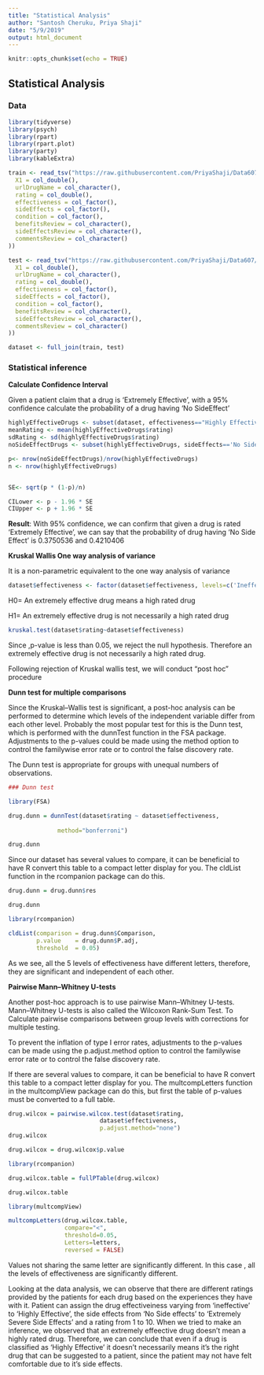 ```yaml
---
title: "Statistical Analysis"
author: "Santosh Cheruku, Priya Shaji"
date: "5/9/2019"
output: html_document
---
```


```r
knitr::opts_chunk$set(echo = TRUE)
```


## Statistical Analysis{.tabset}

### Data


```r
library(tidyverse)
library(psych)
library(rpart)
library(rpart.plot)
library(party)
library(kableExtra)
```

```r
train <- read_tsv("https://raw.githubusercontent.com/PriyaShaji/Data607/master/Final%20Project/drugLibTrain_raw.tsv", col_names = TRUE, cols(
  X1 = col_double(),
  urlDrugName = col_character(),
  rating = col_double(),
  effectiveness = col_factor(),
  sideEffects = col_factor(),
  condition = col_factor(),
  benefitsReview = col_character(),
  sideEffectsReview = col_character(),
  commentsReview = col_character()
))

test <- read_tsv("https://raw.githubusercontent.com/PriyaShaji/Data607/master/Final%20Project/drugLibTest_raw.tsv", col_names = TRUE, cols(
  X1 = col_double(),
  urlDrugName = col_character(),
  rating = col_double(),
  effectiveness = col_factor(),
  sideEffects = col_factor(),
  condition = col_factor(),
  benefitsReview = col_character(),
  sideEffectsReview = col_character(),
  commentsReview = col_character()
))

dataset <- full_join(train, test)
```

### Statistical inference


<strong> Calculate Confidence Interval </strong>

Given a patient claim that a drug is ‘Extremely Effective’, with a 95% confidence calculate the probability of a drug having ‘No SideEffect’
 
```r
highlyEffectiveDrugs <- subset(dataset, effectiveness=="Highly Effective")
meanRating <- mean(highlyEffectiveDrugs$rating)
sdRating <- sd(highlyEffectiveDrugs$rating)
noSideEffectDrugs <- subset(highlyEffectiveDrugs, sideEffects=='No Side Effects')

p<- nrow(noSideEffectDrugs)/nrow(highlyEffectiveDrugs)
n <- nrow(highlyEffectiveDrugs)


SE<- sqrt(p * (1-p)/n)

CILower <- p - 1.96 * SE
CIUpper <- p + 1.96 * SE

```

<strong>Result</strong>: With 95% confidence, we can confirm that given a drug is rated ‘Extremely Effective’, we can say that the probability of drug having ‘No Side Effect’ is 0.3750536 and 0.4210406


<strong>Kruskal Wallis One way analysis of variance</strong>

It is a non-parametric equivalent to the one way analysis of variance


```r
dataset$effectiveness <- factor(dataset$effectiveness, levels=c('Ineffective','Marginally Effective','Moderately Effective','Considerably Effective','Highly Effective'))
```


H0= An extremely effective drug means a high rated drug

H1= An extremely effective drug is not necessarily a high rated drug

```r
kruskal.test(dataset$rating~dataset$effectiveness)
```


Since ,p-value is less than 0.05, we reject the null hypothesis.
Therefore an extremely effective drug is not necessarily a high rated drug.


Following rejection of Kruskal wallis test, we will conduct "post hoc" procedure


<strong> Dunn test for multiple comparisons </strong> 

Since the Kruskal–Wallis test is significant, a post-hoc analysis can be performed to determine which levels of the independent variable differ from each other level.  Probably the most popular test for this is the Dunn test, which is performed with the dunnTest function in the FSA package.  Adjustments to the p-values could be made using the method option to control the familywise error rate or to control the false discovery rate. 

The Dunn test is appropriate for groups with unequal numbers of observations.



```r
### Dunn test

library(FSA)

drug.dunn = dunnTest(dataset$rating ~ dataset$effectiveness,
             
              method="bonferroni")

drug.dunn
```


Since our dataset has several values to compare, it can be beneficial to have R convert this table to a compact letter display for you.  The cldList function in the rcompanion package can do this.

```r
drug.dunn = drug.dunn$res

drug.dunn
```


```r
library(rcompanion)

cldList(comparison = drug.dunn$Comparison,
        p.value    = drug.dunn$P.adj,
        threshold  = 0.05)

```

As we see, all the 5 levels of effectiveness have different letters, therefore, they are significant and independent of each other.

<strong> Pairwise Mann–Whitney U-tests </strong>

Another post-hoc approach is to use pairwise Mann–Whitney U-tests.
Mann–Whitney U-tests is also called the Wilcoxon Rank-Sum Test. To Calculate pairwise comparisons between group levels with corrections for multiple testing.


To prevent the inflation of type I error rates, adjustments to the p-values can be made using the p.adjust.method option to control the familywise error rate or to control the false discovery rate.

If there are several values to compare, it can be beneficial to have R convert this table to a compact letter display for you.  The multcompLetters function in the multcompView package can do this, but first the table of p-values must be converted to a full table.



```r
drug.wilcox = pairwise.wilcox.test(dataset$rating,
                          dataset$effectiveness,
                          p.adjust.method="none")
drug.wilcox
```


```r
drug.wilcox = drug.wilcox$p.value

library(rcompanion)

drug.wilcox.table = fullPTable(drug.wilcox)

drug.wilcox.table

```




```r
library(multcompView)

multcompLetters(drug.wilcox.table, 
                compare="<", 
                threshold=0.05,
                Letters=letters,
                reversed = FALSE)
```


Values not sharing the same letter are significantly different. In this case , all the levels of effectiveness are significantly different.


Looking at the data analysis, we can observe that there are different ratings provided by the patients for each drug based on the experiences they have with it. Patient can assign the drug effectiveiness varying from ‘ineffective’ to ‘Highly Effective’, the side effects from ‘No Side effects’ to ‘Extremely Severe Side Effects’ and a rating from 1 to 10. When we tried to make an inference, we observed that an extremely effeective drug doesn’t mean a highly rated drug. Therefore, we can conclude that even if a drug is classified as ‘Highly Effective’ it doesn’t necessarily means it’s the right drug that can be suggested to a patient, since the patient may not have felt comfortable due to it’s side effects.

